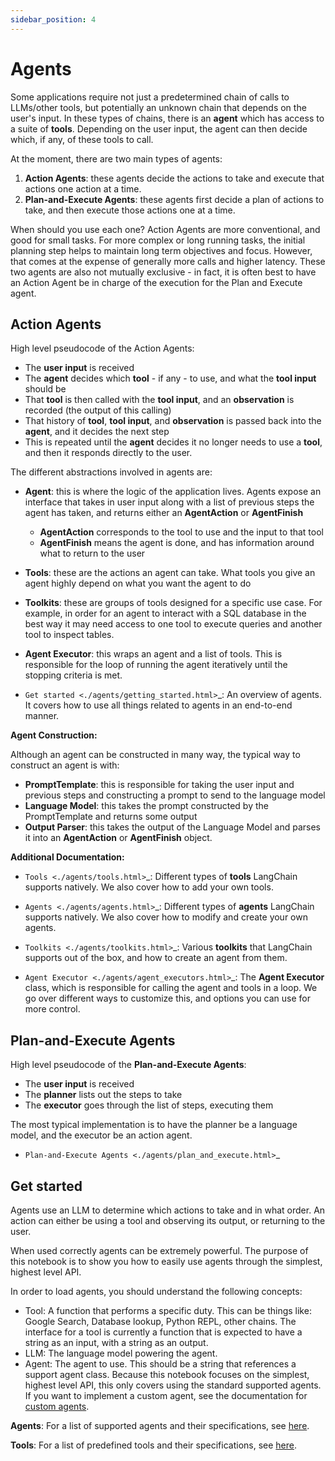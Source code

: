 ```yaml
---
sidebar_position: 4
---
```


# Agents

Some applications require not just a predetermined chain of calls to LLMs/other tools,
but potentially an unknown chain that depends on the user's input.
In these types of chains, there is an **agent** which has access to a suite of **tools**.
Depending on the user input, the agent can then decide which, if any, of these tools to call.

At the moment, there are two main types of agents:

1. **Action Agents**: these agents decide the actions to take and execute that actions one action at a time.
2. **Plan-and-Execute Agents**: these agents first decide a plan of actions to take, and then execute those actions one at a time.

When should you use each one? Action Agents are more conventional, and good for small tasks.
For more complex or long running tasks, the initial planning step helps to maintain long term objectives and focus.
However, that comes at the expense of generally more calls and higher latency.
These two agents are also not mutually exclusive - in fact, it is often best to have an Action Agent be in charge
of the execution for the Plan and Execute agent.

## Action Agents

High level pseudocode of the Action Agents:

- The **user input** is received
- The **agent** decides which **tool** - if any - to use, and what the **tool input** should be
- That **tool** is then called with the **tool input**, and an **observation** is recorded (the output of this calling)
- That history of **tool**, **tool input**, and **observation** is passed back into the **agent**, and it decides the next step
- This is repeated until the **agent** decides it no longer needs to use a **tool**, and then it responds directly to the user.


The different abstractions involved in agents are:

- **Agent**: this is where the logic of the application lives. Agents expose an interface that takes in user input
  along with a list of previous steps the agent has taken, and returns either an **AgentAction** or **AgentFinish**

  - **AgentAction** corresponds to the tool to use and the input to that tool
  - **AgentFinish** means the agent is done, and has information around what to return to the user
- **Tools**: these are the actions an agent can take. What tools you give an agent highly depend on what you want the agent to do
- **Toolkits**: these are groups of tools designed for a specific use case. For example, in order for an agent to
  interact with a SQL database in the best way it may need access to one tool to execute queries and another tool to inspect tables.
- **Agent Executor**: this wraps an agent and a list of tools. This is responsible for the loop of running the agent
  iteratively until the stopping criteria is met.


- `Get started <./agents/getting_started.html>`_: An overview of agents. It covers how to use all things related to agents in an end-to-end manner.


**Agent Construction:**

Although an agent can be constructed in many way, the typical way to construct an agent is with:

- **PromptTemplate**: this is responsible for taking the user input and previous steps and constructing a prompt
  to send to the language model
- **Language Model**: this takes the prompt constructed by the PromptTemplate and returns some output
- **Output Parser**: this takes the output of the Language Model and parses it into an **AgentAction** or **AgentFinish** object.


**Additional Documentation:**


- `Tools <./agents/tools.html>`_: Different types of **tools** LangChain supports natively. We also cover how to add your own tools.

- `Agents <./agents/agents.html>`_: Different types of **agents** LangChain supports natively. We also cover how to
  modify and create your own agents.

- `Toolkits <./agents/toolkits.html>`_: Various **toolkits** that LangChain supports out of the box, and how to
  create an agent from them.

- `Agent Executor <./agents/agent_executors.html>`_: The **Agent Executor** class, which is responsible for calling
  the agent and tools in a loop. We go over different ways to customize this, and options you can use for more control.


## Plan-and-Execute Agents
High level pseudocode of the **Plan-and-Execute Agents**:

- The **user input** is received
- The **planner** lists out the steps to take
- The **executor** goes through the list of steps, executing them

The most typical implementation is to have the planner be a language model, and the executor be an action agent.

- `Plan-and-Execute Agents <./agents/plan_and_execute.html>`_

## Get started

Agents use an LLM to determine which actions to take and in what order.
An action can either be using a tool and observing its output, or returning to the user.

When used correctly agents can be extremely powerful. The purpose of this notebook is to show you how to easily use agents through the simplest, highest level API.

<!-- WARNING: THIS FILE WAS AUTOGENERATED! DO NOT EDIT! Instead, edit the notebook w/the location & name as this file. -->

In order to load agents, you should understand the following concepts:

- Tool: A function that performs a specific duty. This can be things like: Google Search, Database lookup, Python REPL, other chains. The interface for a tool is currently a function that is expected to have a string as an input, with a string as an output.
- LLM: The language model powering the agent.
- Agent: The agent to use. This should be a string that references a support agent class. Because this notebook focuses on the simplest, highest level API, this only covers using the standard supported agents. If you want to implement a custom agent, see the documentation for [custom agents](agents/how_to/custom_agent.ipynb).

**Agents**: For a list of supported agents and their specifications, see [here](agents.md).

**Tools**: For a list of predefined tools and their specifications, see [here](./tools.html).


<GetStarted/>
